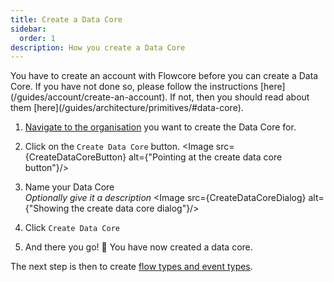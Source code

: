 ```yaml
---
title: Create a Data Core
sidebar:
  order: 1
description: How you create a Data Core
---
```




<Card title="Do you have an account?" icon="information">
    You have to create an account with Flowcore before you can create a Data Core.
    If you have not done so, please follow the instructions [here](/guides/account/create-an-account).
</Card>

<Card title="Do you know what a data core is?" icon="information">
    If not, then you should read about them [here](/guides/architecture/primitives/#data-core).
</Card>


1. [Navigate to the organisation](/guides/organization/switch-between-organizations) you want to create the Data Core for.

2. Click on the `Create Data Core` button.
<Image src={CreateDataCoreButton} alt={"Pointing at the create data core button"}/>

3. Name your Data Core <br/> _Optionally give it a description_
<Image src={CreateDataCoreDialog} alt={"Showing the create data core dialog"}/>

4. Click `Create Data Core`

5. And there you go! 🎉 You have now created a data core.

The next step is then to create [flow types and event types](/guides/data-core/create-flow-types-and-event-types).